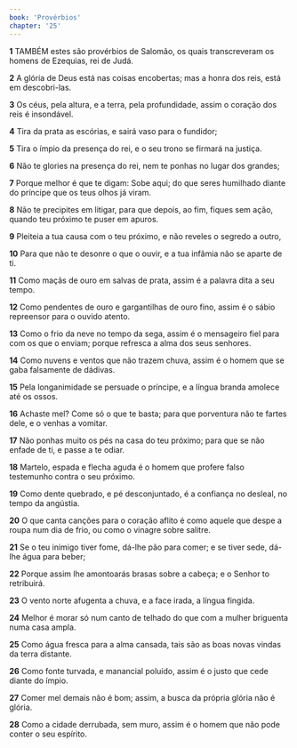 ```yaml
---
book: 'Provérbios'
chapter: '25'
---
```


**1** TAMBÉM estes são provérbios de Salomão, os quais transcreveram os homens de Ezequias, rei de Judá.

**2** A glória de Deus está nas coisas encobertas; mas a honra dos reis, está em descobri-las.

**3** Os céus, pela altura, e a terra, pela profundidade, assim o coração dos reis é insondável.

**4** Tira da prata as escórias, e sairá vaso para o fundidor;

**5** Tira o ímpio da presença do rei, e o seu trono se firmará na justiça.

**6** Não te glories na presença do rei, nem te ponhas no lugar dos grandes;

**7** Porque melhor é que te digam: Sobe aqui; do que seres humilhado diante do príncipe que os teus olhos já viram.

**8** Não te precipites em litigar, para que depois, ao fim, fiques sem ação, quando teu próximo te puser em apuros.

**9** Pleiteia a tua causa com o teu próximo, e não reveles o segredo a outro,

**10** Para que não te desonre o que o ouvir, e a tua infâmia não se aparte de ti.

**11** Como maçãs de ouro em salvas de prata, assim é a palavra dita a seu tempo.

**12** Como pendentes de ouro e gargantilhas de ouro fino, assim é o sábio repreensor para o ouvido atento.

**13** Como o frio da neve no tempo da sega, assim é o mensageiro fiel para com os que o enviam; porque refresca a alma dos seus senhores.

**14** Como nuvens e ventos que não trazem chuva, assim é o homem que se gaba falsamente de dádivas.

**15** Pela longanimidade se persuade o príncipe, e a língua branda amolece até os ossos.

**16** Achaste mel? Come só o que te basta; para que porventura não te fartes dele, e o venhas a vomitar.

**17** Não ponhas muito os pés na casa do teu próximo; para que se não enfade de ti, e passe a te odiar.

**18** Martelo, espada e flecha aguda é o homem que profere falso testemunho contra o seu próximo.

**19** Como dente quebrado, e pé desconjuntado, é a confiança no desleal, no tempo da angústia.

**20** O que canta canções para o coração aflito é como aquele que despe a roupa num dia de frio, ou como o vinagre sobre salitre.

**21** Se o teu inimigo tiver fome, dá-lhe pão para comer; e se tiver sede, dá-lhe água para beber;

**22** Porque assim lhe amontoarás brasas sobre a cabeça; e o Senhor to retribuirá.

**23** O vento norte afugenta a chuva, e a face irada, a língua fingida.

**24** Melhor é morar só num canto de telhado do que com a mulher briguenta numa casa ampla.

**25** Como água fresca para a alma cansada, tais são as boas novas vindas da terra distante.

**26** Como fonte turvada, e manancial poluído, assim é o justo que cede diante do ímpio.

**27** Comer mel demais não é bom; assim, a busca da própria glória não é glória.

**28** Como a cidade derrubada, sem muro, assim é o homem que não pode conter o seu espírito.
